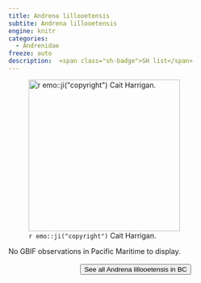 ```yaml
---
title: Andrena lillooetensis
subtite: Andrena lillooetensis
engine: knitr
categories:
  - Andrenidae
freeze: auto
description:  <span class="sh-badge">SH list</span>
---
```

![`r emo::ji("copyright")` Cait Harrigan.](/files/no_bee.png){height=300}



No GBIF observations in Pacific Maritime to display.
<br><br>
<center>


<a href="NA"><button type="button" class="btn btn-secondary">See all Andrena lillooetensis in BC <i class="fa-solid fa-arrow-up-right-from-square"></i> </button></a>
</center>
